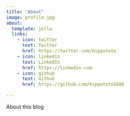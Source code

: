 ```yaml
---
title: "About"
image: profile.jpg
about:
  template: jolla
  links:
    - icon: twitter
      text: Twitter
      href: https://twitter.com/Hippototo
    - icon: linkedin
      text: LinkedIn
      href: https://linkedin.com
    - icon: github
      text: Github
      href: https://github.com/hippototo1688

---
```


About this blog
